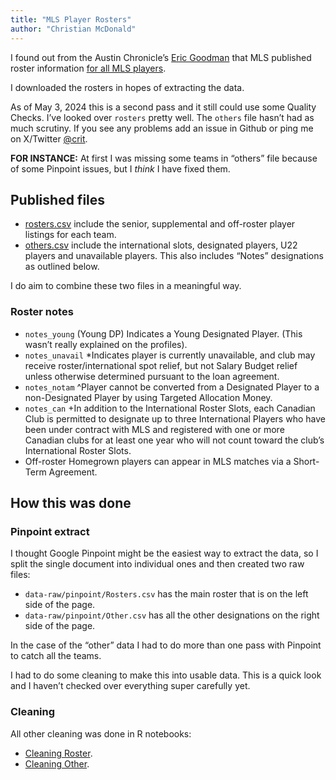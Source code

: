 ```yaml
---
title: "MLS Player Rosters"
author: "Christian McDonald"
---
```


I found out from the Austin Chronicle's [Eric Goodman](https://x.com/Goodman/status/1786068099470446775) that MLS published roster information [for all MLS players](https://mlssoccer.app.box.com/s/e8eu9jpgtk09j03ynasb6zpd6hur37yk).

I downloaded the rosters in hopes of extracting the data.

As of May 3, 2024 this is a second pass and it still could use some Quality Checks. I've looked over `rosters` pretty well. The `others` file hasn't had as much scrutiny. If you see any problems add an issue in Github or ping me on X/Twitter [@crit](https://twitter.com/crit).

**FOR INSTANCE:** At first I was missing some teams in "others" file because of some Pinpoint issues, but I _think_ I have fixed them.

## Published files

- [rosters.csv](data-out/rosters.csv) include the senior, supplemental and off-roster player listings for each team.
- [others.csv](data-out/others.csv) include the international slots, designated players, U22 players and unavailable players. This also includes "Notes" designations as outlined below.

I do aim to combine these two files in a meaningful way.

### Roster notes

- `notes_young` (Young DP) Indicates a Young Designated Player. (This wasn't really explained on the profiles).
- `notes_unavail` *Indicates player is currently unavailable, and club may receive roster/international spot relief, but not Salary Budget relief unless otherwise determined pursuant to the loan agreement.
- `notes_notam` ^Player cannot be converted from a Designated Player to a non-Designated Player by using Targeted Allocation Money.
- `notes_can` +In addition to the International Roster Slots, each Canadian Club is permitted to designate up to three International Players who have been under contract with MLS and registered with one or more Canadian clubs for at least one year who will not count toward the club’s International Roster Slots.
- Off-roster Homegrown players can appear in MLS matches via a Short-Term Agreement.

## How this was done

### Pinpoint extract 

I thought Google Pinpoint might be the easiest way to extract the data, so I split the single document into individual ones and then created two raw files:

- `data-raw/pinpoint/Rosters.csv` has the main roster that is on the left side of the page.
- `data-raw/pinpoint/Other.csv` has all the other designations on the right side of the page.

In the case of the "other" data I had to do more than one pass with Pinpoint to catch all the teams.

I had to do some cleaning to make this into usable data. This is a quick look and I haven't checked over everything super carefully yet.

### Cleaning

All other cleaning was done in R notebooks:

- [Cleaning Roster](01-cleaning-roster.qmd).
- [Cleaning Other](01-cleaning-other.qmd).

